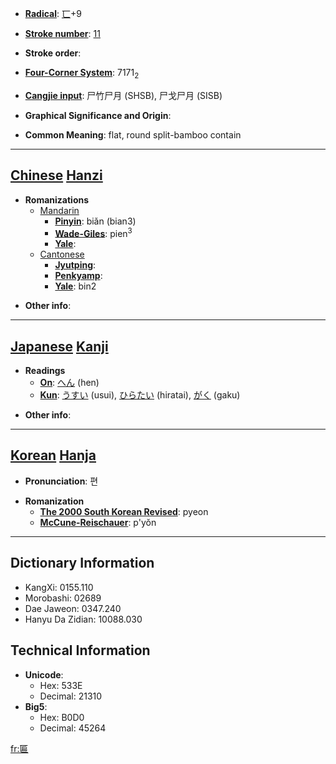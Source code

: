 * '''[[Wiktionary:Chinese radical index| Radical]]''': [[Wiktionary:Chinese radical index 匸|匸]]+9

* '''[[Wiktionary:Chinese total strokes index|Stroke number]]''': [[Wiktionary:Chinese total strokes index 11|11]]

* '''Stroke order''': 

* '''[[Wiktionary:Chinese four corner index|Four-Corner System]]''': 7171<sub>2</sub>

* '''[[Wiktionary:Chinese Cangjie index|Cangjie input]]''': 尸竹尸月 (SHSB), 尸戈尸月 (SISB)

* '''Graphical Significance and Origin''': 

* '''Common Meaning''': flat, round split-bamboo contain

----

== [[Chinese]] [[Hanzi]] ==

* '''Romanizations'''
** [[Mandarin]]
*** '''[[Pinyin]]''': biǎn (bian3)
*** '''[[Wade-Giles]]''': pien<sup>3</sup>
*** '''[[Yale]]''': 
**[[Cantonese]]
***'''[[Jyutping]]''':
***'''[[Penkyamp]]''': 
***'''[[Yale]]''': bin2

* '''Other info''': 

----

== [[Japanese]] [[Kanji]] ==

* '''Readings'''
** '''[[On]]''': [[へん]] (hen)
** '''[[Kun]]''': [[うすい]] (usui), [[ひらたい]] (hiratai), [[がく]] (gaku)

* '''Other info''':  

----

== [[Korean]] [[Hanja]] ==

* '''Pronunciation''': 편

* '''Romanization'''
** '''[[The 2000 South Korean Revised Romanization|The 2000 South Korean Revised]]''': pyeon
** '''[[McCune-Reischauer]]''': p'yŏn

----

== Dictionary Information ==

* KangXi: 0155.110
* Morobashi: 02689
* Dae Jaweon: 0347.240
* Hanyu Da Zidian: 10088.030

== Technical Information ==

* '''Unicode''':
** Hex: 533E
** Decimal: 21310
* '''Big5''':
** Hex: B0D0
** Decimal: 45264

[[fr:匾]]